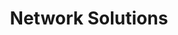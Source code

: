 ---
title: 'Network Solutions'
description: 'Setup, maintenance, and troubleshooting for seamless connectivity and data flow in businesses.'
image:
    icon: ../../assets/icon/networkStack.svg
    cover:
    article:
---
